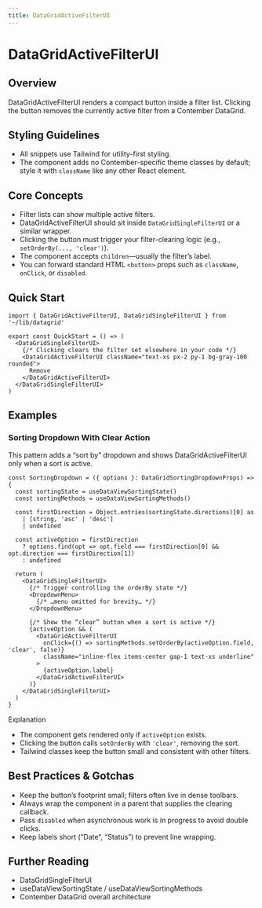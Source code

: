 ```yaml
---
title: DataGridActiveFilterUI
---
```


<!-- Edited by human: false -->
<!-- Examples count: 2 -->
<!-- Source examples: 0 -->
<!-- Playground examples: 0 -->
<!-- External examples: 2 -->
<!-- Import examples: 2 -->

# DataGridActiveFilterUI

## Overview
DataGridActiveFilterUI renders a compact button inside a filter list.
Clicking the button removes the currently active filter from a Contember DataGrid.

## Styling Guidelines
* All snippets use Tailwind for utility-first styling.
* The component adds no Contember-specific theme classes by default; style it with `className` like any other React element.

## Core Concepts
* Filter lists can show multiple active filters.
* DataGridActiveFilterUI should sit inside `DataGridSingleFilterUI` or a similar wrapper.
* Clicking the button must trigger your filter-clearing logic (e.g., `setOrderBy(..., 'clear')`).
* The component accepts `children`—usually the filter’s label.
* You can forward standard HTML `<button>` props such as `className`, `onClick`, or `disabled`.

## Quick Start
```tsx
import { DataGridActiveFilterUI, DataGridSingleFilterUI } from '~/lib/datagrid'

export const QuickStart = () => (
  <DataGridSingleFilterUI>
    {/* Clicking clears the filter set elsewhere in your code */}
    <DataGridActiveFilterUI className="text-xs px-2 py-1 bg-gray-100 rounded">
      Remove
    </DataGridActiveFilterUI>
  </DataGridSingleFilterUI>
)
```

## Examples

### Sorting Dropdown With Clear Action
This pattern adds a “sort by” dropdown and shows DataGridActiveFilterUI only when a sort is active.

```tsx
const SortingDropdown = ({ options }: DataGridSortingDropdownProps) => {
  const sortingState = useDataViewSortingState()
  const sortingMethods = useDataViewSortingMethods()

  const firstDirection = Object.entries(sortingState.directions)[0] as
    | [string, 'asc' | 'desc']
    | undefined

  const activeOption = firstDirection
    ? options.find(opt => opt.field === firstDirection[0] && opt.direction === firstDirection[1])
    : undefined

  return (
    <DataGridSingleFilterUI>
      {/* Trigger controlling the orderBy state */}
      <DropdownMenu>
        {/* …menu omitted for brevity… */}
      </DropdownMenu>

      {/* Show the “clear” button when a sort is active */}
      {activeOption && (
        <DataGridActiveFilterUI
          onClick={() => sortingMethods.setOrderBy(activeOption.field, 'clear', false)}
          className="inline-flex items-center gap-1 text-xs underline"
        >
          {activeOption.label}
        </DataGridActiveFilterUI>
      )}
    </DataGridSingleFilterUI>
  )
}
```

Explanation
* The component gets rendered only if `activeOption` exists.
* Clicking the button calls `setOrderBy` with `'clear'`, removing the sort.
* Tailwind classes keep the button small and consistent with other filters.

## Best Practices & Gotchas
* Keep the button’s footprint small; filters often live in dense toolbars.
* Always wrap the component in a parent that supplies the clearing callback.
* Pass `disabled` when asynchronous work is in progress to avoid double clicks.
* Keep labels short (“Date”, “Status”) to prevent line wrapping.

## Further Reading
* DataGridSingleFilterUI
* useDataViewSortingState / useDataViewSortingMethods
* Contember DataGrid overall architecture

<!-- End of Generated Documentation -->
